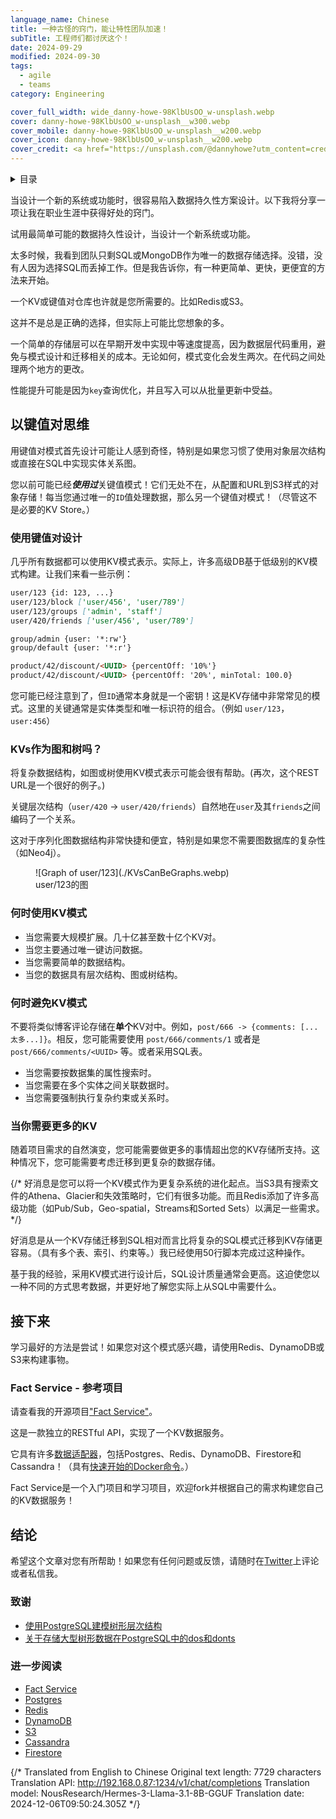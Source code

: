 ```yaml
---
language_name: Chinese
title: 一种古怪的窍门，能让特性团队加速！
subTitle: 工程师们都讨厌这个！
date: 2024-09-29
modified: 2024-09-30
tags:
  - agile
  - teams
category: Engineering

cover_full_width: wide_danny-howe-98KlbUsOO_w-unsplash.webp
cover: danny-howe-98KlbUsOO_w-unsplash__w300.webp
cover_mobile: danny-howe-98KlbUsOO_w-unsplash__w200.webp
cover_icon: danny-howe-98KlbUsOO_w-unsplash__w200.webp
cover_credit: <a href="https://unsplash.com/@dannyhowe?utm_content=creditCopyText&utm_medium=referral&utm_source=unsplash">Danny Howe</a>的照片，来自<a href="https://unsplash.com/photos/red-and-white-neon-light-signage-98KlbUsOO_w?utm_content=creditCopyText&utm_medium=referral&utm_source=unsplash">Unsplash</a>
---
```


<details>
<summary>目录</summary>

- [以键值对思维](#thinking-in-keys)
  - [使用键值对设计](#designing-with-keys)
  - [KVs作为图和树吗？](#kvs-as-graphs--trees)
  - [何时使用KV模式](#when-to-use-kv-patterns)
  - [何时避免KV模式](#when-to-avoid-kv-patterns)
  - [当你需要更多的KV](#when-you-need-more-than-kv)
- [接下来](#next-steps)
  - [Fact Service - 参考项目](#fact-service---reference-project)
- [结论](#conclusion)
  - [进一步阅读](#further-reading)

</details>

当设计一个新的系统或功能时，很容易陷入数据持久性方案设计。以下我将分享一项让我在职业生涯中获得好处的窍门。

<section class="breakout">
试用最简单可能的数据持久性设计，当设计一个新系统或功能。
</section>

太多时候，我看到团队只剩SQL或MongoDB作为唯一的数据存储选择。没错，没有人因为选择SQL而丢掉工作。但是我告诉你，有一种更简单、更快，更便宜的方法来开始。

一个KV或键值对仓库也许就是您所需要的。比如Redis或S3。

这并不是总是正确的选择，但实际上可能比您想象的多。

一个简单的存储层可以在早期开发中实现中等速度提高，因为数据层代码重用，避免与模式设计和迁移相关的成本。无论如何，模式变化会发生两次。在代码之间处理两个地方的更改。

性能提升可能是因为`key`查询优化，并且写入可以从批量更新中受益。

## 以键值对思维

用键值对模式首先设计可能让人感到奇怪，特别是如果您习惯了使用对象层次结构或直接在SQL中实现实体关系图。

您以前可能已经***使用过***关键值模式！它们无处不在，从配置和URL到S3样式的对象存储！每当您通过唯一的`ID`值处理数据，那么另一个键值对模式！（尽管这不是必要的KV Store。）

### 使用键值对设计

几乎所有数据都可以使用KV模式表示。实际上，许多高级DB基于低级别的KV模式构建。让我们来看一些示例：

```markdown
user/123 {id: 123, ...}
user/123/block ['user/456', 'user/789']
user/123/groups ['admin', 'staff'] 
user/420/friends ['user/456', 'user/789']

group/admin {user: '*:rw'}
group/default {user: '*:r'}

product/42/discount/<UUID> {percentOff: '10%'}
product/42/discount/<UUID> {percentOff: '20%', minTotal: 100.0}
```

您可能已经注意到了，但`ID`通常本身就是一个密钥！这是KV存储中非常常见的模式。这里的关键通常是实体类型和唯一标识符的组合。（例如 `user/123`，`user:456`）

### KVs作为图和树吗？

将复杂数据结构，如图或树使用KV模式表示可能会很有帮助。(再次，这个REST URL是一个很好的例子。)

关键层次结构（`user/420` -> `user/420/friends`）自然地在`user`及其`friends`之间编码了一个关系。

这对于序列化图数据结构非常快捷和便宜，特别是如果您不需要图数据库的复杂性（如Neo4j）。

<figure>
![Graph of user/123](./KVsCanBeGraphs.webp)
<figcaption>user/123的图</figcaption>
</figure>

### 何时使用KV模式

- 当您需要大规模扩展。几十亿甚至数十亿个KV对。
- 当您主要通过唯一键访问数据。
- 当您需要简单的数据结构。
- 当您的数据具有层次结构、图或树结构。

### 何时避免KV模式

不要将类似博客评论存储在**单个**KV对中。例如，`post/666 -> {comments: [...太多...]}`。相反，您可能需要使用 `post/666/comments/1` 或者是 `post/666/comments/<UUID>` 等。或者采用SQL表。

- 当您需要按数据集的属性搜索时。
- 当您需要在多个实体之间关联数据时。
- 当您需要强制执行复杂约束或关系时。

### 当你需要更多的KV

随着项目需求的自然演变，您可能需要做更多的事情超出您的KV存储所支持。这种情况下，您可能需要考虑迁移到更复杂的数据存储。

{/* 好消息是您可以将一个KV模式作为更复杂系统的进化起点。当S3具有搜索文件的Athena、Glacier和失效策略时，它们有很多功能。而且Redis添加了许多高级功能（如Pub/Sub，Geo-spatial，Streams和Sorted Sets）以满足一些需求。*/}

好消息是从一个KV存储迁移到SQL相对而言比将复杂的SQL模式迁移到KV存储更容易。（具有多个表、索引、约束等。）我已经使用50行脚本完成过这种操作。

基于我的经验，采用KV模式进行设计后，SQL设计质量通常会更高。这迫使您以一种不同的方式思考数据，并更好地了解您实际上从SQL中需要什么。

## 接下来

学习最好的方法是尝试！如果您对这个模式感兴趣，请使用Redis、DynamoDB或S3来构建事物。

### Fact Service - 参考项目

请查看我的开源项目["Fact Service"](https://github.com/justsml/fact-service)。

这是一款独立的RESTful API，实现了一个KV数据服务。 

它具有许多[数据适配器](https://github.com/justsml/fact-service/tree/main/lib/providers)，包括Postgres、Redis、DynamoDB、Firestore和Cassandra！（具有[快速开始的Docker命令](https://github.com/justsml/fact-service/tree/main/lib/providers)。）

Fact Service是一个入门项目和学习项目，欢迎fork并根据自己的需求构建您自己的KV数据服务！

## 结论

希望这个文章对您有所帮助！如果您有任何问题或反馈，请随时在[Twitter](https://twitter.com/justsml)上评论或者私信我。

### 致谢

- [使用PostgreSQL建模树形层次结构](https://leonardqmarcq.com/posts/modeling-hierarchical-tree-data)
- [关于存储大型树形数据在PostgreSQL中的dos和donts](https://leonardqmarcq.com/posts/dos-and-donts-of-modeling-hierarchical-trees-in-postgres)

### 进一步阅读

- [Fact Service](https://github.com/justsml/fact-service)
- [Postgres](https://www.postgresql.org/)
- [Redis](https://redis.io/)
- [DynamoDB](https://aws.amazon.com/dynamodb/)
- [S3](https://aws.amazon.com/s3/)
- [Cassandra](https://cassandra.apache.org/)
- [Firestore](https://firebase.google.com/docs/firestore)


{/* Translated from English to Chinese
Original text length: 7729 characters
Translation API: http://192.168.0.87:1234/v1/chat/completions
Translation model: NousResearch/Hermes-3-Llama-3.1-8B-GGUF
Translation date: 2024-12-06T09:50:24.305Z */}



